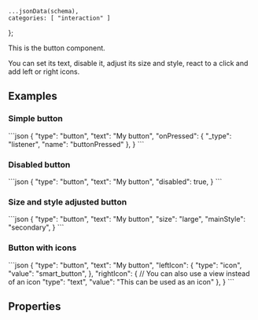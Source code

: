     ...jsonData(schema),
    categories: [ "interaction" ]
};

This is the button component.

You can set its text, disable it, adjust its size and style, react to a click and add left or right icons.

## Examples

### Simple button

<CodeBlock>
```json
{
    "type": "button",
    "text": "My button",
    "onPressed": {
        "_type": "listener",
        "name": "buttonPressed"
    },
}
```
</CodeBlock>

### Disabled button

<CodeBlock>
```json
{
    "type": "button",
    "text": "My button",
    "disabled": true,
}
```
</CodeBlock>

### Size and style adjusted button

<CodeBlock>
```json
{
    "type": "button",
    "text": "My button",
    "size": "large",
    "mainStyle": "secondary",
}
```
</CodeBlock>

### Button with icons

<CodeBlock>
```json
{
    "type": "button",
    "text": "My button",
    "leftIcon": {
        "type": "icon",
        "value": "smart_button",
    },
    "rightIcon": {
        // You can also use a view instead of an icon
        "type": "text",
        "value": "This can be used as an icon"
    },
}
```
</CodeBlock>

## Properties
<PropertyTable schema={schema}/>
